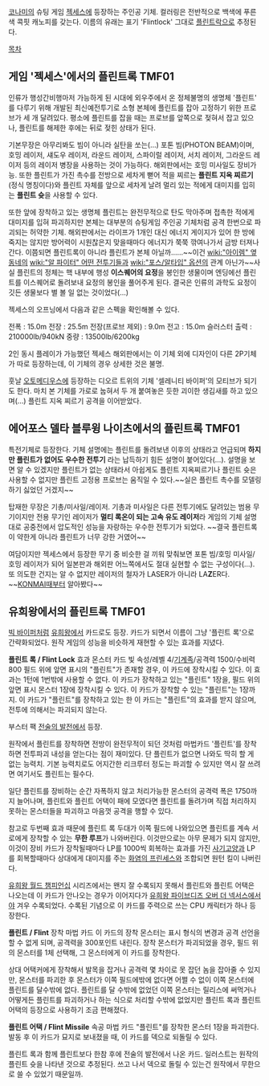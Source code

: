 [[코나미]]의 슈팅 게임 [[젝세스]]에 등장하는 주인공 기체. 컬러링은 전반적으로 백색에 푸른색 콕핏 캐노피를 갖는다. 이름의 유래는 표기 'Flintlock' 그대로 [[플린트락]]으로 추정된다.

[[목차]]

== 게임 '젝세스'에서의 플린트록 TMF01 ==
인류가 행성간비행마저 가능하게 된 시대에 외우주에서 온 정체불명의 생명체 '플린트' 를 다루기 위해 개발된 최신예전투기로 소형 본체에 플린트를 잡아 고정하기 위한 프로브가 세 개 달려있다. 평소에 플린트를 잡을 때는 프로브를 앞쪽으로 젖혀서 잡고 있으나, 플린트를 해제한 후에는 뒤로 젖힌 상태가 된다.

기본무장은 아무리봐도 빔이 아니라 실탄을 쏘는(...) 포톤 빔(PHOTON BEAM)이며, 호밍 레이저, 섀도우 레이저, 라운드 레이저, 스파이럴 레이저, 서치 레이저, 그라운드 레이저 등의 레이저 병장을 사용하는 것이 가능하다. 해외판에서는 호밍 미사일도 장비가능. 또한 플린트가 가진 촉수를 전방으로 세차게 뻗어 적을 찌르는 '''플린트 지옥 찌르기'''(정식 명칭이다)와 플린트 자체를 앞으로 세차게 날려 멀리 있는 적에게 대미지를 입히는 '''플린트 슛'''을 사용할 수 있다.

또한 앞에 장착하고 있는 생명체 플린트는 완전무적으로 탄도 막아주며 접촉한 적에게 대미지를 입혀 파괴하지만 본체는 대부분의 슈팅게임 주인공 기체처럼 공격 한번으로 파괴되는 허약한 기체. 해외판에서는 라이프가 1개인 대신 에너지 게이지가 있어 한 방에 죽지는 않지만 방어력이 시원찮은지 맞을때마다 에너지가 쭉쭉 깎여나가서 금방 터져나간다. 이쯤되면 플린트록이 아니라 플린트가 본체 아닐까......~~이건 [[wiki:"아이렘" 옆동네]]의 [[wiki:"알 파이터" 어떤 전투기들]]과 [[wiki:"포스/알타입" 옵션]]의 관계 아닌가~~사실 플린트의 정체는 핵 내부에 행성 '''이스퀘어의 요정'''을 봉인한 생물이며 엔딩에선 플린트를 이스퀘어로 돌려보내 요정의 봉인을 풀어주게 된다. 결국은 인류의 과학도 요정이 깃든 생물보다 별 볼 일 없는 것이었다(...)

젝세스의 오프닝에서 다음과 같은 스펙을 확인해볼 수 있다. 

전폭 : 15.0m
전장 : 25.5m
전장(프로브 제외) : 9.0m
전고 : 15.0m
슬러스터 출력 : 210000lb/940kN
중량 : 13500lb/6200kg


2인 동시 플레이가 가능했던 젝세스 해외판에서는 이 기체 외에 디자인이 다른 2P기체가 따로 등장하는데, 이 기체의 경우 상세한 것은 불명.

훗날 [[오토메디우스]]에 등장하는 디오르 트위의 기체 '셀레니티 바이퍼'의 모티브가 되기도 한다. 마치 본 기체를 가로로 눕혀서 두 개 붙여놓은 듯한 괴이한 생김새를 하고 있으며(…) 플린트 지옥 찌르기 공격을 이어받았다.

== 에어포스 델타 블루윙 나이츠에서의 플린트록 TMF01 ==
특전기체로 등장한다. 기체 설명에는 플린트를 돌려보낸 이후의 상태라고 언급되며 '''하지만 플린트가 없어도 우수한 전투기''' 라는 납득하기 힘든 설명이 붙어있다(…). 설명을 보면 알 수 있겠지만 플린트가 없는 상태라서 아쉽게도 플린트 지옥찌르기나 플린트 슛은 사용할 수 없지만 플린트 고정용 프로브는 움직일 수 있다.~~실은 플린트 촉수를 모델링하기 싫었던 거겠지~~

탑재한 무장은 기총/미사일/레이저. 기총과 미사일은 다른 전투기에도 달려있는 범용 무기이지만 전용 무기인 레이저가 '''멀티 록온이 되는 고속 유도 레이저'''라 게임의 기체 설명대로 공중전에서 압도적인 성능을 자랑하는 우수한 전투기가 되었다. ~~결국 플린트록이 약한게 아니라 플린트가 너무 강한 거였어~~

여담이지만 젝세스에서 등장한 무기 중 비슷한 걸 끼워 맞춰보면 포톤 빔/호밍 미사일/호밍 레이저가 되어 일본판과 해외판 어느쪽에서도 절대 실현할 수 없는 구성이다(...). 또 의도한 건지는 알 수 없지만 레이저의 철자가 LASER가 아니라 LA'''Z'''ER다. ~~[[KONMAI]]때부터 알아봤다~~

== 유희왕에서의 플린트록 TMF01 ==
[[빅 바이퍼]]처럼 [[유희왕]]에서 카드로도 등장. 카드가 되면서 이름이 그냥 '플린트 록'으로 간략화되었다. 원작 게임의 성능을 비슷하게 재현할 수 있는 효과를 지녔다.

'''플린트 록 / Flint Lock'''
효과 몬스터 카드
빛 속성/레벨 4/[[기계족]]/공격력 1500/수비력 800
필드 위에 앞면 표시의 "플린트"가 존재할 경우, 이 카드에 장착시킬 수 있다. 이 효과는 1턴에 1번밖에 사용할 수 없다. 이 카드가 장착하고 있는 "플린트" 1장을, 필드 위의 앞면 표시 몬스터 1장에 장착시킬 수 있다. 이 카드가 장착할 수 있는 "플린트"는 1장까지. 이 카드가 "플린트"를 장착하고 있는 한 이 카드는 "플린트"의 효과를 받지 않으며, 전투에 의해서는 파괴되지 않는다.

부스터 팩 [[전술의 발전]]에서 등장.

원작에서 플린트를 장착하면 전방이 완전무적이 되던 것처럼 마법카드 '플린트'를 장착하면 전투파괴 내성을 얻는다는 점이 재미있다. 단 플린트가 없으면 나와도 딱히 할 게 없는 능력치. 기본 능력치로도 어지간한 리크루터 정도는 파괴할 수 있지만 역시 잘 쓰려면 여기서도 플린트는 필수다.

일단 플린트를 장비하는 순간 자폭하지 않고 처리가능한 몬스터의 공격력 폭은 1750까지 늘어나며, 플린트와 플린트 어택이 패에 모였다면 플린트를 돌려가며 직접 처리하지 못하는 몬스터들을 파괴하고 마음껏 공격을 행할 수 있다.

참고로 두번째 효과 때문에 플린트 록 두대가 이쪽 필드에 나와있으면 플린트를 계속 서로에게 장착할 수 있는 '''무한 루프'''가 나와버린다. 이것만으로는 아무 문제가 되지 않지만, 이것이 장비 카드가 장착될때마다 LP를 1000씩 회복하는 효과를 가진 [[사기고양]]과 LP를 회복할때마다 상대에게 대미지를 주는 [[화염의 프린세스]]와 조합되면 원턴 킬이 나버린다.

[[유희왕 월드 챔피언십]] 시리즈에서는 왠지 잘 수록되지 못해서 플린트와 플린트 어택은 나오는데 이 카드가 안나오는 경우가 이어지다가 [[유희왕 파이브디즈 오버 더 넥서스]]에서야 겨우 수록되었다. 수록된 기념으로 이 카드를 주력으로 쓰는 CPU 캐릭터가 하나 등장한다.

'''플린트 / Flint'''
장착 마법 카드
이 카드의 장착 몬스터는 표시 형식의 변경과 공격 선언을 할 수 없게 되며, 공격력을 300포인트 내린다. 장착 몬스터가 파괴되었을 경우, 필드 위의 몬스터를 1체 선택해, 그 몬스터에게 이 카드를 장착한다.

상대 어택커에게 장착해서 발목을 잡거나 공격력 몇 차이로 못 잡던 놈을 잡아줄 수 있지만, 몬스터를 파괴한 후 몬스터가 이쪽 필드에밖에 없다면 어쩔 수 없이 이쪽 몬스터에 플린트를 달수밖에 없다. 플린트를 달 수밖에 없었던 이쪽 몬스터는 릴리스에 써먹거나 어떻게든 플린트를 파괴하거나 하는 식으로 처리할 수밖에 없었지만 플린트 록과 플린트 어택의 등장으로 사용하기 조금 편해졌다.

'''플린트 어택 / Flint Missile'''
속공 마법 카드
"플린트"를 장착한 몬스터 1장을 파괴한다. 발동 후 이 카드가 묘지로 보내졌을 때, 이 카드를 덱으로 되돌릴 수 있다.

플린트 록과 함께 플린트보다 한참 후에 전술의 발전에서 나온 카드. 일러스트는 원작의 플린트 슛을 나타낸 것으로 추정된다. 쓰고 나서 덱으로 돌릴 수 있는건 원작에서 무한으로 쓸 수 있었기 때문일까.
